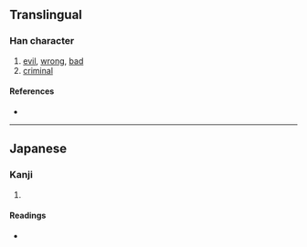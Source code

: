 {{also|幣}}
{{character info/new}}
==Translingual==

===Han character===
{{Han char|rn=50|rad=巾|as=12|sn=15|four=|canj=FKLB,XFKLB|ids=⿰敞巾}}

# [[evil]], [[wrong]], [[bad]]
# [[criminal]]

====References====
* {{Han ref|kx=0337.031|hdz=10754.011|uh=5E64|ud=24164}}

----

==Japanese==

===Kanji===
{{ja-kanji|grade=|rs=巾12}}

# {{rfdef|ja|sort=巾12}}

====Readings====
* {{ja-readings|on=[[へい]] (hei)|kun=}}